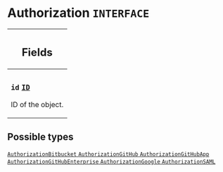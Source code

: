 <!--
  _____   ____    _   _  ____ _______   ______ _____ _____ _______
  |  __  / __   |  | |/ __ __   __| |  ____|  __ _   _|__   __|
  | |  | | |  | | |  | | |  | | | |    | |__  | |  | || |    | |
  | |  | | |  | | | . ` | |  | | | |    |  __| | |  | || |    | |
  | |__| | |__| | | |  | |__| | | |    | |____| |__| || |_   | |
  |_____/ ____/  |_| _|____/  |_|    |______|_____/_____|  |_|
  This file is auto-generated by script/generate_graphql_api_content.sh,
  please build the schema.json by running `rails api:graph:export`
  with https://github.com/buildkite/buildkite/,
  replace the content in data/graphql_data_schema.json
  and run the generation script `./scripts/generate-graphql-api-content.sh`.
-->
<!-- vale off -->
<h1 class="has-pills" data-algolia-exclude>
  Authorization
  <span class="pill pill--interface pill--normal-case pill--large"><code>INTERFACE</code></span>
</h1>
<!-- vale on -->

<table class="responsive-table responsive-table--single-column-rows">
  <thead>
    <th>
      <h2 data-algolia-exclude>Fields</h2>
    </th>
  </thead>
  <tbody>
    <tr>
      <td>
        <h3 class="is-small has-pills">
          <code>id</code>
          <a
            href="/docs/apis/graphql/schemas/scalar/id"
            class="pill pill--scalar pill--normal-case pill--medium"
            title="Go to SCALAR ID"
          >
            <code>ID</code>
          </a>
        </h3>
        <p>ID of the object.</p>
      </td>
    </tr>
  </tbody>
</table>

<h2 data-algolia-exclude>Possible types</h2>
<a
  href="/docs/apis/graphql/schemas/object/authorizationbitbucket"
  class="pill pill--object pill--normal-case pill--large"
  title="Go to OBJECT AuthorizationBitbucket"
>
  <code>AuthorizationBitbucket</code>
</a>
<a
  href="/docs/apis/graphql/schemas/object/authorizationgithub"
  class="pill pill--object pill--normal-case pill--large"
  title="Go to OBJECT AuthorizationGitHub"
>
  <code>AuthorizationGitHub</code>
</a>
<a
  href="/docs/apis/graphql/schemas/object/authorizationgithubapp"
  class="pill pill--object pill--normal-case pill--large"
  title="Go to OBJECT AuthorizationGitHubApp"
>
  <code>AuthorizationGitHubApp</code>
</a>
<a
  href="/docs/apis/graphql/schemas/object/authorizationgithubenterprise"
  class="pill pill--object pill--normal-case pill--large"
  title="Go to OBJECT AuthorizationGitHubEnterprise"
>
  <code>AuthorizationGitHubEnterprise</code>
</a>
<a
  href="/docs/apis/graphql/schemas/object/authorizationgoogle"
  class="pill pill--object pill--normal-case pill--large"
  title="Go to OBJECT AuthorizationGoogle"
>
  <code>AuthorizationGoogle</code>
</a>
<a
  href="/docs/apis/graphql/schemas/object/authorizationsaml"
  class="pill pill--object pill--normal-case pill--large"
  title="Go to OBJECT AuthorizationSAML"
>
  <code>AuthorizationSAML</code>
</a>

